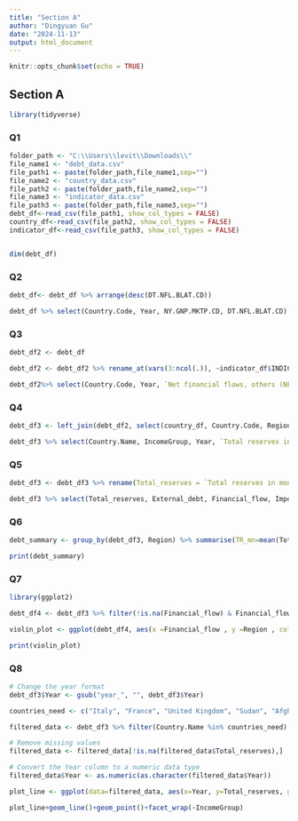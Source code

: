 ```yaml
---
title: "Section A"
author: "Dingyuan Gu"
date: "2024-11-13"
output: html_document
---
```


```r
knitr::opts_chunk$set(echo = TRUE)
```

## Section A

```r
library(tidyverse)
```

### Q1

```r
folder_path <- "C:\\Users\\levit\\Downloads\\"
file_name1 <- "debt_data.csv"
file_path1 <- paste(folder_path,file_name1,sep="")
file_name2 <- "country_data.csv"
file_path2 <- paste(folder_path,file_name2,sep="")
file_name3 <- "indicator_data.csv"
file_path3 <- paste(folder_path,file_name3,sep="")
debt_df<-read_csv(file_path1, show_col_types = FALSE)
country_df<-read_csv(file_path2, show_col_types = FALSE)
indicator_df<-read_csv(file_path3, show_col_types = FALSE)


dim(debt_df)
```
### Q2

```r
debt_df<- debt_df %>% arrange(desc(DT.NFL.BLAT.CD))

debt_df %>% select(Country.Code, Year, NY.GNP.MKTP.CD, DT.NFL.BLAT.CD) %>% head(4)
```

### Q3

```r
debt_df2 <- debt_df

debt_df2 <- debt_df2 %>% rename_at(vars(3:ncol(.)), ~indicator_df$INDICATOR_NAME[match(., indicator_df$INDICATOR_CODE)])

debt_df2%>% select(Country.Code, Year, `Net financial flows, others (NFL, current US$)`) %>% head(5)
```
### Q4

```r
debt_df3 <- left_join(debt_df2, select(country_df, Country.Code, Region, IncomeGroup, Country.Name), by = "Country.Code")

debt_df3 %>% select(Country.Name, IncomeGroup, Year, `Total reserves in months of imports`)%>%head(3)
```

### Q5

```r


debt_df3 <- debt_df3 %>% rename(Total_reserves = `Total reserves in months of imports`, External_debt = `External debt stocks, total (DOD, current US$)`, Financial_flow = `Net financial flows, bilateral (NFL, current US$)`, Imports = `Imports of goods, services and primary income (BoP, current US$)`, IFC = `IFC, private nonguaranteed (NFL, US$)`)

debt_df3 %>% select(Total_reserves, External_debt, Financial_flow, Imports, IFC) %>% head(5)

```

### Q6

```r
debt_summary <- group_by(debt_df3, Region) %>% summarise(TR_mn=mean(Total_reserves, na.rm=TRUE),  ED_md=mean(External_debt,na.rm=TRUE), FF_quantile=quantile(Financial_flow, probs = 0.2, na.rm=TRUE), IFC_sd=sd(IFC, na.rm=TRUE))

print(debt_summary)
```

### Q7

```r
library(ggplot2)

debt_df4 <- debt_df3 %>% filter(!is.na(Financial_flow) & Financial_flow >= -10^8 & Financial_flow <= 10^8)

violin_plot <- ggplot(debt_df4, aes(x =Financial_flow , y =Region , color = Region)) + geom_violin() + theme_bw() + labs(x = "Financial Flow", y = "Region") + theme_bw() + scale_fill_brewer(palette = "Set3")

print(violin_plot)
```

### Q8

```r
# Change the year format
debt_df3$Year <- gsub("year_", "", debt_df3$Year)

countries_need <- c("Italy", "France", "United Kingdom", "Sudan", "Afghanistan", "Brazil")

filtered_data <- debt_df3 %>% filter(Country.Name %in% countries_need) %>% rename(`Country Name`=Country.Name)

# Remove missing values
filtered_data <- filtered_data[!is.na(filtered_data$Total_reserves),]

# Convert the Year column to a numeric data type
filtered_data$Year <- as.numeric(as.character(filtered_data$Year))

plot_line <- ggplot(data=filtered_data, aes(x=Year, y=Total_reserves, group=`Country Name`, color=`Country Name`)) + xlab("Year")+ ylab("Total Reserves") + theme_bw() + scale_x_continuous(breaks = seq(1970, max(filtered_data$Year), by = 10), limits = c(1970, max(filtered_data$Year)))

plot_line+geom_line()+geom_point()+facet_wrap(~IncomeGroup)
```























